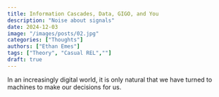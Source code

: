 ```yaml
---
title: Information Cascades, Data, GIGO, and You
description: "Noise about signals"
date: 2024-12-03
image: "/images/posts/02.jpg"
categories: ["Thoughts"]
authors: ["Ethan Emes"]
tags: ["Theory", "Casual REL",""]
draft: true
---
```


In an increasingly digital world, it is only natural that we have turned to machines to make our decisions for us.
